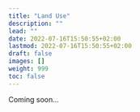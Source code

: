 ```yaml
---
title: "Land Use"
description: ""
lead: ""
date: 2022-07-16T15:50:55+02:00
lastmod: 2022-07-16T15:50:55+02:00
draft: false
images: []
weight: 999
toc: false
---
```


Coming soon...